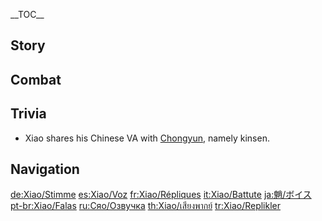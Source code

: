 {{CharacterTabs}}
{{LanguageTabs}}
__TOC__
==Story==
{{VO/Story
|character           = Xiao

|vo_01_01_title      = Hello
|vo_01_01_file       = VO_{language}{character} Hello.ogg
|vo_01_01_tx         = If you awake to a knife at your throat, if monsters dig their claws into you, if death comes knocking at your door, call out my name. Adeptus Xiao. I will be here when you call.

|vo_02_01_title      = Chat: Idleness
|vo_02_01_file       = VO_{language}{character} Chat - Idleness.ogg
|vo_02_01_tx         = Reduced to just standing around. How absurd.
|vo_02_02_title      = Chat: Wandering Spirits
|vo_02_02_file       = VO_{language}{character} Chat - Wandering Spirits.ogg
|vo_02_02_tx         = The damned will sooner die again than lay a hand on me.
|vo_02_03_title      = Chat: Corruption
|vo_02_03_file       = VO_{language}{character} Chat - Corruption.ogg
|vo_02_03_tx         = Grrgh... Those memories... So dark...

<!-- Weather -->
|vo_03_01_title      = When It Rains
|vo_03_01_file       = VO_{language}{character} When It Rains.ogg
|vo_03_01_tx         = Demons do not stop for the rain. Move.
|vo_03_02_title      = After the Rain
|vo_03_02_file       = VO_{language}{character} After the Rain.ogg
|vo_03_02_tx         = The rain stopped? Hmph. I don't concern myself with the weather.
|vo_03_03_title      = When Thunder Strikes
|vo_03_03_file       = VO_{language}{character} When Thunder Strikes.ogg
|vo_03_03_tx         = Many mortals fear lightning... Incomprehensible. Fear of something so common.
|vo_03_04_title      = When It Snows
|vo_03_04_file       = VO_{language}{character} When It Snows.ogg
|vo_03_04_tx         = Once the snow is thick enough, we can eat it.

|vo_04_01_title      = Good Morning
|vo_04_01_file       = VO_{language}{character} Good Morning.ogg
|vo_04_01_tx         = We're wasting time. Let's go.
|vo_04_02_title      = Good Afternoon
|vo_04_02_file       = VO_{language}{character} Good Afternoon.ogg
|vo_04_02_tx         = Lunch... We'll go back to Wangshu Inn.
|vo_04_03_title      = Good Evening
|vo_04_03_file       = VO_{language}{character} Good Evening.ogg
|vo_04_03_tx         = Night... When the darkness comes to envelope you. Don't stay outside.
|vo_04_04_title      = Good Night
|vo_04_04_file       = VO_{language}{character} Good Night.ogg
|vo_04_04_tx         = Go. I'll be here.

|vo_05_01_title      = About {name}: Inhuman
|vo_05_01_file       = VO_{language}{character} About {character} - Inhuman.ogg
|vo_05_01_tx         = I'm far from human. I can't make much of human emotions.
|vo_05_02_title      = About {name}: Liyue
|vo_05_02_file       = VO_{language}{character} About {character} - Liyue.ogg
|vo_05_02_tx         = Liyue is changing. Rapidly... Forget it, it means nothing to me.

|vo_06_01_title      = About Us: Warnings
|vo_06_01_file       = VO_{language}{character} About Us - Warnings.ogg
|vo_06_01_tx         = If a day comes where even you are taken by the darkness, it will be up to me.
|vo_06_02_title      = About Us: Trust
|vo_06_02_friendship = 6
|vo_06_02_file       = VO_{language}{character} About Us - Trust.ogg
|vo_06_02_tx         = Do not fall prey to the darkness. I have no mercy.<br />Though perhaps you can stand your ground alone.
|vo_06_03_title      = About Us: Drowsiness
|vo_06_03_file       = VO_{language}{character} About Us - Drowsiness.ogg
|vo_06_03_friendship = 6
|vo_06_03_tx         = Who's there? Oh... You think I sleep? You have no respect for the ways of the adepti.
|vo_06_04_title      = About Us: Lantern Rite
|vo_06_04_friendship = 6
|vo_06_04_file       = VO_{language}{character} About Us - Lantern Rite.ogg
|vo_06_04_tx         = The Lantern Rite? The time for humans to discard their glowing trash into the sea has returned... How childish...<br />Though if you insist... I will go with you.

|vo_07_01_title      = About the [[Vision]]: Desires
|vo_07_01_friendship = 3
|vo_07_01_file       = VO_{language}{character} About the Vision - Desires.ogg
|vo_07_01_tx         = Visions? Desire? Ha. Do not judge adepti by your mortal ideals. I have no desire.
|vo_07_02_title      = About the [[Vision]]: Reasons
|vo_07_02_friendship = 5
|vo_07_02_file       = VO_{language}{character} About the Vision - Reasons.ogg
|vo_07_02_tx         = Hiding? I'm hiding nothing. I just won't speak of desire to others.<br />Do mortals not have a rule about spoken wishes never coming true? Hm? What do you mean that's not the same?
|vo_07_03_title      = Something to Share
|vo_07_03_file       = VO_{language}{character} Something to Share.ogg
|vo_07_03_tx         = I deal in death. If you cannot bring yourself to kill &mdash; speak my name.
|vo_07_04_title      = Interesting Things
|vo_07_04_file       = VO_{language}{character} Interesting Things.ogg
|vo_07_04_tx         = Dihua Islet was once deserted.<br />Though that was many decades... no, centuries ago...

|vo_08_01_title      = About [[Zhongli]]
|vo_08_01_friendship = 4
|vo_08_01_quest      = A New Star Approaches
|vo_08_01_file       = VO_{language}{character} About Zhongli.ogg
|vo_08_01_tx         = Can I ask... Zhongli &mdash; what does he do with his days? Huh? Birds, antiques, flowers...<br />Hmm... What deeper meaning do they hold?
|vo_08_01_mention    = Zhongli

|vo_08_02_title      = About [[Beidou]]
|vo_08_02_friendship = 4
|vo_08_02_file       = VO_{language}{character} About Beidou.ogg
|vo_08_02_tx         = Beidou? I have nothing to do with her. Though there is such a thing as the leviathan. As a mere human, she has proven her power in defeating [[Haishan]].
|vo_08_02_mention    = Beidou,Haishan

|vo_08_03_title      = About [[Baizhu]]
|vo_08_03_friendship = 4
|vo_08_03_file       = VO_{language}{character} About Baizhu.ogg
|vo_08_03_tx         = You want... Baizhu to make a medicine to take away my pain? I understand your intentions, but mortal medicine has no effect on adepti.
|vo_08_03_mention    = Baizhu

|vo_08_04_title      = About [[Hu Tao]]
|vo_08_04_friendship = 4
|vo_08_04_file       = VO_{language}{character} About Hu Tao.ogg
|vo_08_04_tx         = Hu Tao? Her liveliness is irritating. Fortunately, she is also humorous, so you need not worry about her growing into a boring human.
|vo_08_04_mention    = Hu Tao

|vo_08_05_title      = About [[Venti]]
|vo_08_05_friendship = 4
|vo_08_05_file       = VO_{language}{character} About Venti.ogg
|vo_08_05_tx         = Venti? So that's the name he goes by. His tunes are... forget it.
|vo_08_05_mention    = Venti

|vo_08_06_title      = About [[Ganyu]]
|vo_08_06_friendship = 4
|vo_08_06_file       = VO_{language}{character} About Ganyu.ogg
|vo_08_06_tx         = Ganyu is neither mortal nor illuminated beast. Wandering both the mortal and Adepti realms with duty as her sole guide, it was inevitable that she would become perplexed... What? Me? You believe a Yaksha who knows nothing more than how to massacre countless souls and emerge unscathed is a suitable mentor for such an individual? ...Your mind occupies a very different world from that which your body inhabits.
|vo_08_06_mention    = Ganyu

|vo_08_07_title      = About [[Shenhe]]
|vo_08_07_friendship = 4
|vo_08_07_quest      = The Crane Returns on the Wind
|vo_08_07_file       = VO_{language}{character} About Shenhe.ogg
|vo_08_07_tx         = It seems Shenhe places a great deal of trust in you. Well, how could she not. There are few people in the world as kind and good-natured as you.
|vo_08_07_mention    = Shenhe

|vo_08_08_title      = About [[Yelan]]
|vo_08_08_friendship = 4
|vo_08_08_file       = VO_{language}{character} About Yelan.ogg
|vo_08_08_tx         = I've heard that she once investigated The Chasm, following the trail of the Millelith. If she can investigate mysteries like that on her own, she must be someone of rare skill.
|vo_08_08_mention    = Yelan

|vo_09_01_title      = More About {name}: I
|vo_09_01_file       = VO_{language}{character} More About {character} - 01.ogg
|vo_09_01_tx         = I'm willing to protect you.<br />But don't think about getting close, and stay out of my way, or all that awaits you is regret.
|vo_09_02_title      = More About {name}: II
|vo_09_02_friendship = 3
|vo_09_02_file       = VO_{language}{character} More About {character} - 02.ogg
|vo_09_02_tx         = In the thousands of years that have passed, I have taken countless wraiths. If you want no trouble, stay away from me. See me as a weapon, and nothing more.
|vo_09_03_title      = More About {name}: III
|vo_09_03_friendship = 4
|vo_09_03_file       = VO_{language}{character} More About {character} - 03.ogg
|vo_09_03_tx         = Their voices... I can always hear them. Their screams, their cries, demanding more death...<br />This is my burden to carry. It has nothing to do with you.
|vo_09_04_title      = More About {name}: IV
|vo_09_04_friendship = 5
|vo_09_04_file       = VO_{language}{character} More About {character} - 04.ogg
|vo_09_04_tx         = Morax...? What do you know of this name?!<br />He gave me the name Xiao, and released me from the endless pain I endured.<br />I will not forgive those that dare to speak against him, even you.
|vo_09_04_mention    = Morax
|vo_09_05_title      = More About {name}: V
|vo_09_05_friendship = 6
|vo_09_05_file       = VO_{language}{character} More About {character} - 05.ogg
|vo_09_05_tx         = It's too late. The connection between us is too strong. Even if you wanted to, it's too late to sever it. Hm? You've never thought to sever it?<br />*sigh* This eternal dance of demon subjugation... My fight goes on.<br />But I would like to know more about you.

|vo_10_01_title      = {name}'s Hobbies
|vo_10_01_file       = VO_{language}{character} Hobbies.ogg
|vo_10_01_tx         = There's nothing timid about you, having the courage to ask about my hobbies.<br />So, fight me. How long do you think your body will last against my blows?
|vo_10_02_title      = {name}'s Troubles
|vo_10_02_file       = VO_{language}{character} Troubles.ogg
|vo_10_02_tx         = Trouble? Ha. Trouble means nothing to adepti. There is no trouble that can last for a thousand years.
|vo_10_03_title      = Favorite Food: Almond Tofu
|vo_10_03_file       = VO_{language}{character} Favorite Food - Almond Tofu.ogg
|vo_10_03_tx         = I have no interest in mortal food. Cooking is tedious and the wait is long. The one thing I can manage to stomach is Almond Tofu.
|vo_10_04_title      = Favorite Food: Memories
|vo_10_04_file       = VO_{language}{character} Favorite Food - Memories.ogg
|vo_10_04_tx         = The taste of Almond Tofu feels like a fond dream...
|vo_10_05_title      = Least Favorite Food
|vo_10_05_file       = VO_{language}{character} Least Favorite Food.ogg
|vo_10_05_tx         = Wait. I am expected to place slices of meat in wrappings myself? And then... eat them? Together? Ugh, humans these days do not know what they are doing.

<!-- Receiving a Gift -->
|vo_11_01_title      = Receiving a Gift: I
|vo_11_01_file       = VO Xiao Receiving a Gift - 01.ogg
|vo_11_01_tx         = Mm... Not bad... Why are you staring at me?

|vo_11_02_title      = Receiving a Gift: II
|vo_11_02_file       = VO Xiao Receiving a Gift - 02.ogg
|vo_11_02_tx         = No need.

|vo_11_03_title      = Receiving a Gift: III
|vo_11_03_file       = VO Xiao Receiving a Gift - 03.ogg
|vo_11_03_tx         = Try something else next time.

|vo_12_01_title      = Birthday
|vo_12_01_file       = VO_{language}{character} Birthday.ogg
|vo_12_01_tx         = This mortal concept of commemorating the day of your birth really is redundant. Wait. Have this. It's a butterfly I made from leaves.<br />Okay. Take it. It's an adepti amulet &mdash; it staves off evil.

|vo_13_01_title      = Feelings About Ascension: Intro
|vo_13_01_ascension  = 1
|vo_13_01_file       = VO_{language}{character} Feelings About Ascension - 01.ogg
|vo_13_01_tx         = This is it? Nothing worth getting excited about.
|vo_13_02_title      = Feelings About Ascension: Building Up
|vo_13_02_ascension  = 2
|vo_13_02_file       = VO_{language}{character} Feelings About Ascension - 02.ogg
|vo_13_02_tx         = New power? All it will be used for is death.
|vo_13_03_title      = Feelings About Ascension: Climax
|vo_13_03_ascension  = 4
|vo_13_03_file       = VO_{language}{character} Feelings About Ascension - 03.ogg
|vo_13_03_tx         = The limit to one's power is self-destruction. Answer me. Why do you persist?
|vo_13_04_title      = Feelings About Ascension: Conclusion
|vo_13_04_ascension  = 6
|vo_13_04_file       = VO_{language}{character} Feelings About Ascension - 04.ogg
|vo_13_04_tx         = Countless souls have fallen prey to these hands. I too have been swallowed by the darkness &mdash; and yet you dare to drive me on. You may think of me as... your companion. You seek to find me salvation?<br />...You... really are a difficult being to comprehend.
}}

==Combat==
{{Combat VO
|character           = Xiao

|skill_1_tx          = Hmph.
|skill_2_tx          = Boring.
|skill_3_tx          = Useless.
|skill_4_file        = Elemental Skill 1 04,Elemental Skill 1 05,Elemental Skill 1 06

|plunge_1_tx         = Here!
|plunge_2_tx         = Worthless!
|plunge_3_tx         = Cry!
|plunge_4_tx         = Disperse!

|burst_1_tx          = Disappear!
|burst_2_tx          = Evil conquering!
|burst_3_tx          = Lament!

|sprint-s_1_file     = Sprint Start 01,Sprint Start 02,Sprint Start 03

|glider_1_file       = Deploying Wind Glider 01,Deploying Wind Glider 02,Deploying Wind Glider 03

|chest_1_tx          = If it's useful, I'll take it.
|chest_2_tx          = Why would anyone want... *sigh* Forget it, it's not my concern.
|chest_3_tx          = Hmph... there's quality here.

|low-hp_1_tx         = Shut it.
|low-hp_2_tx         = *grunts* Good.
|low-hp_3_tx         = Prepare to die, fool!

|ally-low-hp_1_tx    = ...Weak.
|ally-low-hp_2_tx    = Get back if you wanna survive.

|fallen_1_tx         = Is this... retribution?
|fallen_2_tx         = The day... has finally come.
|fallen_3_tx         = Impossible...

|hit-l_1_file        = Light Hit Taken 02
|hit-l_1_tx          = That's it?
|hit-l_2_file        = Light Hit Taken 01,Light Hit Taken 03,Light Hit Taken 04,Light Hit Taken 05,Light Hit Taken 06

|hit-h_1_file        = Heavy Hit Taken 02
|hit-h_1_tx          = Ugh, get out of my way!
|hit-h_2_file        = Heavy Hit Taken 01,Heavy Hit Taken 03,Heavy Hit Taken 04,Heavy Hit Taken 05,Heavy Hit Taken 06

|join_1_tx           = You called?
|join_2_tx           = Evil shall be dispersed.
|join_3_tx           = Conquering demons is what I do.

|atk-l_1_file        = Light Attack 01,Light Attack 02,Light Attack 03,Light Attack 04,Light Attack 05,Light Attack 06,Light Attack 07

|atk-m_1_file        = Mid Attack 01,Mid Attack 02,Mid Attack 03

|atk-h_1_file        = Heavy Attack 01,Heavy Attack 02,Heavy Attack 03

|jump_1_file         = Jumping 01,Jumping 02,Jumping 03,Jumping 04,Jumping 05

}}

==Trivia==
* Xiao shares his Chinese VA with [[Chongyun]], namely kinsen.

==Navigation==
{{Character Navbox|type=playable|link type=vo}}

[[de:Xiao/Stimme]]
[[es:Xiao/Voz]]
[[fr:Xiao/Répliques]]
[[it:Xiao/Battute]]
[[ja:魈/ボイス]]
[[pt-br:Xiao/Falas]]
[[ru:Сяо/Озвучка]]
[[th:Xiao/เสียงพากย์]]
[[tr:Xiao/Replikler]]